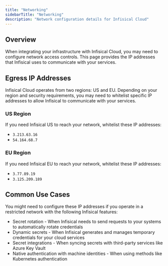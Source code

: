 ```yaml
---
title: "Networking"
sidebarTitle: "Networking"
description: "Network configuration details for Infisical Cloud"
---
```


## Overview

When integrating your infrastructure with Infisical Cloud, you may need to configure network access controls. This page provides the IP addresses that Infisical uses to communicate with your services.

## Egress IP Addresses

Infisical Cloud operates from two regions: US and EU. Depending on your region and security requirements, you may need to whitelist specific IP addresses to allow Infisical to communicate with your services.

### US Region

If you need Infisical US to reach your network, whitelist these IP addresses:

- `3.213.63.16`
- `54.164.68.7`

### EU Region

If you need Infisical EU to reach your network, whitelist these IP addresses:

- `3.77.89.19`
- `3.125.209.189`

## Common Use Cases

You might need to configure these IP addresses if you operate in a restricted network with the following Infisical features:

- Secret rotation - When Infisical needs to send requests to your systems to automatically rotate credentials
- Dynamic secrets - When Infisical generates and manages temporary credentials for your cloud services
- Secret integrations - When syncing secrets with third-party services like Azure Key Vault
- Native authentication with machine identities - When using methods like Kubernetes authentication
